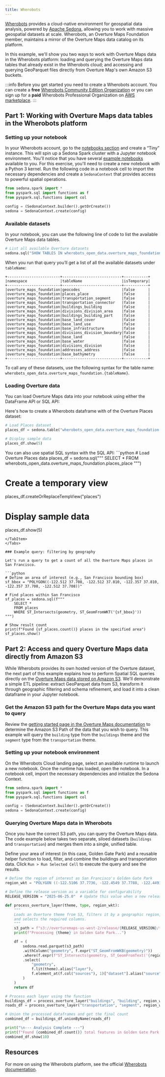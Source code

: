 ```yaml
---
title: Wherobots
---
```



[Wherobots](https://wherobots.com/) provides a cloud-native environment for geospatial data analysis, powered by [Apache Sedona](https://sedona.apache.org/latest/), allowing you to work with massive geospatial datasets at scale. Wherobots, an Overture Maps Foundation member, maintains a mirror of the Overture Maps data catalog on its platform.

In this example, we'll show you two ways to work with Overture Maps data in the Wherobots platform: loading and querying the Overture Maps data tables that already exist in the Wherobots cloud; and accessing and querying GeoParquet files directly from Overture Map's own Amazon S3 buckets. 

:::info
Before you get started you need to create a Wherobots account. You can create a **free** [Wherobots Community Edition Organization](https://cloud.wherobots.com/auth/register) or you can sign up for a **paid** Wherobots Professional Organization on [AWS marketplace](https://aws.amazon.com/marketplace/pp/prodview-ndy62v6hhwrne).
:::

## Part 1: Working with Overture Maps data tables in the Wherobots platform

### Setting up your notebook 

In your Wherobots account, go to the [notebooks section](https://cloud.wherobots.com/notebooks) and create a “Tiny” instance. This will spin up a Sedona Spark cluster with a Jupyter notebook environment. You'll notice that you have several [example notebooks](https://docs.wherobots.com/latest/get-started/start-notebook/) available to you. For this exercise, you'll need to create a new notebook with a Python 3 kernel. Run the following code in a notebook cell to import the necessary dependencies and create a `SedonaContext` that provides access to powerful spatial operations.

```python
from sedona.spark import *
from pyspark.sql import functions as f
from pyspark.sql.functions import col

config = (SedonaContext.builder().getOrCreate())
sedona = SedonaContext.create(config)
```

### Available datasets

In your notebook, you can use the following line of code to list the available Overture Maps data tables. 

```python
# List all available Overture datasets
sedona.sql("SHOW TABLES IN wherobots_open_data.overture_maps_foundation").show(truncate=False)
```

When you run that query you’ll get a list of all the available datasets under `tableName`:

```
+------------------------+---------------------------+-----------+
|namespace               |tableName                  |isTemporary|
+------------------------+---------------------------+-----------+
|overture_maps_foundation|geocodes                   |false      |
|overture_maps_foundation|places_place               |false      |
|overture_maps_foundation|transportation_segment     |false      |
|overture_maps_foundation|transportation_connector   |false      |
|overture_maps_foundation|buildings_building         |false      |
|overture_maps_foundation|divisions_division_area    |false      |
|overture_maps_foundation|buildings_building_part    |false      |
|overture_maps_foundation|base_land_cover            |false      |
|overture_maps_foundation|base_land_use              |false      |
|overture_maps_foundation|base_infrastructure        |false      |
|overture_maps_foundation|divisions_division_boundary|false      |
|overture_maps_foundation|base_land                  |false      |
|overture_maps_foundation|base_water                 |false      |
|overture_maps_foundation|divisions_division         |false      |
|overture_maps_foundation|addresses_address          |false      |
|overture_maps_foundation|base_bathymetry            |false      |
+------------------------+---------------------------+-----------+
```

To call any of these datasets, use the following syntax for the table name: `wherobots_open_data.overture_maps_foundation.{tableName}`.


### Loading Overture data

You can load Overture Maps data into your notebook using either the DataFrame API or SQL API:

<Tabs>
<TabItem value="DataFrame API" label="DataFrame API" default>
Here's how to create a Wherobots dataframe with of the Overture Places dataset:

```python
# Load Places dataset
places_df = sedona.table("wherobots_open_data.overture_maps_foundation.places_place")

# Display sample data
places_df.show(5)
```
</TabItem>
<TabItem value="SQL API" label="SQL API" default>
You can also use spatial SQL syntax with the SQL API:
```python
# Load Overture Places data
places_df = sedona.sql("""
    SELECT * FROM wherobots_open_data.overture_maps_foundation.places_place
""")

# Create a temporary view
places_df.createOrReplaceTempView("places")

# Display sample data
places_df.show(5)
```
</TabItem>
</Tabs>

### Example query: filtering by geography

Let's run a query to get a count of all the Overture Maps places in San Francisco. 

```python
# Define an area of interest (e.g., San Francisco bounding box)
sf_bbox = "POLYGON((-122.512 37.708, -122.512 37.810, -122.357 37.810, -122.357 37.708, -122.512 37.708))"

# Find places within San Francisco
sf_places = sedona.sql(f"""
    SELECT *
    FROM places
    WHERE ST_Intersects(geometry, ST_GeomFromWKT('{sf_bbox}'))
""")

# Show result count
print(f"Found {sf_places.count()} places in the specified area")
sf_places.show()
```

## Part 2: Access and query Overture Maps data directly from Amazon S3 

While Wherobots provides its own hosted version of the Overture dataset, the next part of this example explains how to perform Spatial SQL queries directly on the [Overture Maps data stored on Amazon S3](https://docs.overturemaps.org/getting-data/). We'll demonstrate a simple ETL pipeline: extract GeoParquet data from S3, transform it through geographic filtering and schema refinement, and load it into a clean dataframe in your Jupyter notebook.

### Get the Amazon S3 path for the Overture Maps data you want to query

Review the [getting started page in the Overture Maps documentation](https://docs.overturemaps.org/getting-data/) to determine the Amazon S3 Path of the data that you wish to query. This example will query the `building` type from the `buildings` theme and the `segment` type from the `transportation` theme.

### Setting up your notebook environment
On the Wherobots Cloud landing page, select an available runtime to launch a new notebook. Once the runtime has loaded, open the notebook. In a notebook cell, import the necessary dependencies and initialize the Sedona Context.

```python
from sedona.spark import *
from pyspark.sql import functions as f
from pyspark.sql.functions import col

config = (SedonaContext.builder().getOrCreate())
sedona = SedonaContext.create(config)
```

### Querying Overture Maps data in Wherobots
Once you have the correct S3 path, you can query the Overture Maps data. The code example below takes two separate, siloed datasets (`buildings` and `transportation`) and merges them into a single, unified table.

Define your area of interest (in this case, Golden Gate Park) and a reusable helper function to load, filter, and combine the buildings and transportation data. Click `Run > Run Selected Cell` to execute the query and see the results.

```python
# Define the region of interest as San Francisco's Golden Gate Park
region_wkt = "POLYGON ((-122.5106 37.7736, -122.4549 37.7788, -122.4491 37.7656, -122.5103 37.7606, -122.5106 37.7736))"

# Define the release version as a variable for configurability
RELEASE_VERSION = "2025-06-25.0"  # Update this value when a new release is available

def process_overture_layer(theme, type, region_wkt):
    """
    Loads an Overture theme from S3, filters it by a geographic region,
    and selects the required columns.
    """
    s3_path = f"s3://overturemaps-us-west-2/release/{RELEASE_VERSION}/theme={theme}/type={type}"
    print(f"Processing {theme} in Golden Gate Park...")

    df = (
        sedona.read.parquet(s3_path)
        .withColumn("geometry", f.expr("ST_GeomFromWKB(geometry)"))
        .where(f.expr(f"ST_Intersects(geometry, ST_GeomFromText('{region_wkt}'))"))
        .select(
            "geometry",
            f.lit(theme).alias("layer"),
            f.element_at(f.col("sources"), 1)["dataset"].alias("source")
        )
    )
    return df

# Process each layer using the function
buildings_df = process_overture_layer("buildings", "building", region_wkt)
roads_df = process_overture_layer("transportation", "segment", region_wkt)

# Union the processed dataframes and get the final count
combined_df = buildings_df.unionByName(roads_df)

print("\n--- Analysis Complete ---")
print(f"Found {combined_df.count()} total features in Golden Gate Park.")
combined_df.show(10)
```

## Resources
For more on using the Wherobots platform, see the official [Wherobots documentation](https://docs.wherobots.com/).


